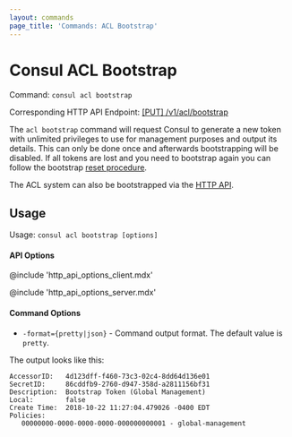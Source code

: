 ```yaml
---
layout: commands
page_title: 'Commands: ACL Bootstrap'
---
```


# Consul ACL Bootstrap

Command: `consul acl bootstrap`

Corresponding HTTP API Endpoint: [\[PUT\] /v1/acl/bootstrap](https://www.consul.io/api-docs/acl#bootstrap-acls)

The `acl bootstrap` command will request Consul to generate a new token with unlimited privileges to use
for management purposes and output its details. This can only be done once and afterwards bootstrapping
will be disabled. If all tokens are lost and you need to bootstrap again you can follow the bootstrap
[reset procedure](https://learn.hashicorp.com/consul/security-networking/acl-troubleshooting?utm_source=consul.io&utm_medium=docs#reset-the-acl-system).

The ACL system can also be bootstrapped via the [HTTP API](/api/acl/acl#bootstrap-acls).

## Usage

Usage: `consul acl bootstrap [options]`

#### API Options

@include 'http_api_options_client.mdx'

@include 'http_api_options_server.mdx'

#### Command Options

- `-format={pretty|json}` - Command output format. The default value is `pretty`.

The output looks like this:

```text
AccessorID:   4d123dff-f460-73c3-02c4-8dd64d136e01
SecretID:     86cddfb9-2760-d947-358d-a2811156bf31
Description:  Bootstrap Token (Global Management)
Local:        false
Create Time:  2018-10-22 11:27:04.479026 -0400 EDT
Policies:
   00000000-0000-0000-0000-000000000001 - global-management
```
